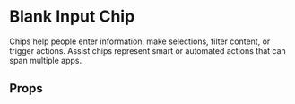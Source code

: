 
<Meta of={InputChipBlank} />

# Blank Input Chip

Chips help people enter information, make selections, filter content, or trigger actions. Assist chips represent smart or automated actions that can span multiple apps.

<Primary />

## Props

<Controls />
